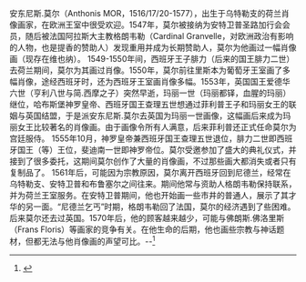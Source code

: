 安东尼斯.莫尔（Anthonis MOR，1516/17/20-1577），出生于乌特勒支的荷兰肖像画家，在欧洲王室中很受欢迎。1547年，莫尔被接纳为安特卫普圣路加行会会员，随后被法国阿拉斯大主教格朗韦勒（Cardinal Granvelle，对欧洲政治有影响的人物，也是提香的赞助人）发现重用并成为长期赞助人，莫尔为他画过一幅肖像画（现存在维也纳）。
1549-1550年间，西班牙王子腓力（后来的国王腓力二世）去荷兰期间，莫尔为其画过肖像。1550年，莫尔前往里斯本为葡萄牙王室画了多幅肖像，途经西班牙时，还为西班牙王室画肖像多幅。1553年，英国国王爱德华六世（亨利八世与简.西摩之子）突然早逝，玛丽一世（玛丽都铎，血腥的玛丽）继位，哈布斯堡神罗皇帝、西班牙国王查理五世想通过菲利普王子和玛丽女王的联姻与英国结盟，于是派安东尼斯.莫尔去英国为玛丽一世画像，这幅画后来成为玛丽女王比较著名的肖像画。由于画像令所有人满意，后来菲利普还正式任命莫尔为宫廷服侍。
1555年10月，神罗皇帝兼西班牙国王查理五世退位，腓力二世即西班牙国王（等）王位，斐迪南一世即神罗帝位。莫尔受邀参加了盛大的典礼仪式，并接到了很多委托，这期间莫尔创作了大量的肖像画，不过那些画大都消失或者只有复制品了。
1561年后，可能因为宗教原因，莫尔离开西班牙回到尼德兰，经常在乌特勒支、安特卫普和布鲁塞尔之间往来。期间他常与资助人格朗韦勒保持联系，并为荷兰王室服务。在安特卫普期间，他也开始画一些市井的普通人，展示了其才华的另一面。“尼德兰乞丐”时期，格朗韦勒回了法国，莫尔的经济遇到了些困难。后来莫尔还去过英国。1570年后，他的顾客越来越少，可能与佛朗斯.佛洛里斯（Frans Floris）等画家的竞争有关。在他生命的后期，他也画些宗教与神话题材，但都无法与他肖像画的声望可比。--<ref>{{Cite web |url=http://en.wikipedia.org/wiki/Antonis_Mor |title=存档副本 |accessdate=2015-04-27 |archive-date=2015-05-14 |archive-url=https://web.archive.org/web/20150514103330/http://en.wikipedia.org/wiki/Antonis_Mor |dead-url=no }}</ref>{{Authority control}}